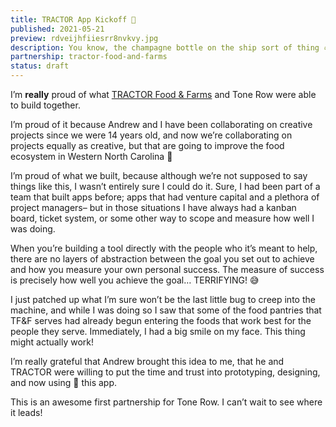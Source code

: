 ```yaml
---
title: TRACTOR App Kickoff 🚜
published: 2021-05-21
preview: rdveijhfiiesrr8nvkvy.jpg
description: You know, the champagne bottle on the ship sort of thing ⛵🍾
partnership: tractor-food-and-farms
status: draft
---
```


I’m **really** proud of what [TRACTOR Food & Farms](/partnerships/tractor-food-and-farms) and Tone Row were able to build together.

I’m proud of it because Andrew and I have been collaborating on creative projects since we were 14 years old, and now we’re collaborating on projects equally as creative, but that are going to improve the food ecosystem in Western North Carolina 🤯

I’m proud of what we built, because although we’re not supposed to say things like this, I wasn’t entirely sure I could do it. Sure, I had been part of a team that built apps before; apps that had venture capital and a plethora of project managers– but in those situations I have always had a kanban board, ticket system, or some other way to scope and measure how well I was doing.

When you’re building a tool directly with the people who it’s meant to help, there are no layers of abstraction between the goal you set out to achieve and how you measure your own personal success. The measure of success is precisely how well you achieve the goal… TERRIFYING! 😅

I just patched up what I’m sure won’t be the last little bug to creep into the machine, and while I was doing so I saw that some of the food pantries that TF&F serves had already begun entering the foods that work best for the people they serve. Immediately, I had a big smile on my face. This thing might actually work!

I’m really grateful that Andrew brought this idea to me, that he and TRACTOR were willing to put the time and trust into prototyping, designing, and now using 💫 this app.

This is an awesome first partnership for Tone Row. I can’t wait to see where it leads!
